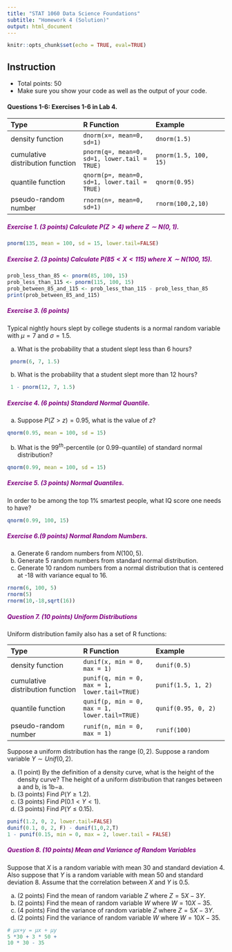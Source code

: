```yaml
---
title: "STAT 1060 Data Science Foundations"
subtitle: "Homework 4 (Solution)"
output: html_document
---
```


```r
knitr::opts_chunk$set(echo = TRUE, eval=TRUE)
```

## Instruction

* Total points: 50
* Make sure you show your code as well as the output of your code.

#### Questions 1-6: Exercises 1-6 in Lab 4.

| Type | R Function | Example|
|:--|:--|:--|
|density function | `dnorm(x=, mean=0, sd=1)` | `dnorm(1.5)`|
|cumulative distribution function | `pnorm(q=, mean=0, sd=1, lower.tail = TRUE)`| `pnorm(1.5, 100, 15)`|
|quantile function| `qnorm(p=, mean=0, sd=1, lower.tail = TRUE)` | `qnorm(0.95)`|
|pseudo-random number| `rnorm(n=, mean=0, sd=1)`| `rnorm(100,2,10)`|


##### <span style="color:purple"> Exercise 1. (3 points) Calculate $P(Z>4)$ where $Z\sim N(0,1)$.</span>

``` r
pnorm(135, mean = 100, sd = 15, lower.tail=FALSE)

```


##### <span style="color:purple"> Exercise 2. (3 points) Calculate $P(85 <X < 115)$ where $X\sim N(100,15).$  </span>

```r

prob_less_than_85 <- pnorm(85, 100, 15)
prob_less_than_115 <- pnorm(115, 100, 15)
prob_between_85_and_115 <- prob_less_than_115 - prob_less_than_85
print(prob_between_85_and_115)


```

##### <span style="color:purple"> Exercise 3. (6 points) </span>

Typical nightly hours slept by college students is a normal random variable with $\mu = 7$ and $\sigma = 1.5$. 

(a) What is the probability that a student slept less than 6 hours?

```r
 pnorm(6, 7, 1.5)
```

(b) What is the probability that a student slept more than 12 hours?
```r
 1 - pnorm(12, 7, 1.5)

```
##### <span style="color:purple"> Exercise 4. (6 points) Standard Normal Quantile.</span>
(a) Suppose $P(Z>z)=0.95$, what is the value of $z$?
```r
qnorm(0.95, mean = 100, sd = 15)
```

(b) What is the $99^{th}$-percentile (or 0.99-quantile) of standard normal distribution?
```r
qnorm(0.99, mean = 100, sd = 15)


```

##### <span style="color:purple"> Exercise 5. (3 points) Normal Quantiles.</span>
In order to be among the top 1% smartest people, what IQ score one needs to have? 
```r
qnorm(0.99, 100, 15)

```
##### <span style="color:purple"> Exercise 6.(9 points) Normal Random Numbers.</span>

(a) Generate 6 random numbers from $N(100,5)$.
(b) Generate 5 random numbers from standard normal distribution.
(c) Generate 10 random numbers from a normal distribution that is centered at -18 with variance equal to 16. 

```r
rnorm(6, 100, 5)
rnorm(5)
rnorm(10,-18,sqrt(16))

```


##### <span style="color:purple"> Question 7. (10 points) Uniform Distributions</span>
Uniform distribution family also has a set of R functions:

| Type | R Function | Example|
|:--|:--|:--|
|density function | `dunif(x, min = 0, max = 1)` | `dunif(0.5)`|
|cumulative distribution function | `punif(q, min = 0, max = 1, lower.tail=TRUE)`| `punif(1.5, 1, 2)`|
|quantile function| `qunif(p, min = 0, max = 1, lower.tail=TRUE)` | `qunif(0.95, 0, 2)`|
|pseudo-random number| `runif(n, min = 0, max = 1)`| `runif(100)`|

Suppose a uniform distribution has the range $(0,2)$. Suppose a random variable $Y\sim Unif(0,2).$

(a) (1 point) By the definition of a density curve, what is the height of the density curve?
The height of a uniform distribution that ranges between a and b, is 1b−a.
(b) (3 points) Find $P(Y\ge 1.2)$.
(c) (3 points) Find $P(0.1<Y<1)$.
(d) (3 points) Find $P(Y\le 0.15)$.

``` r
punif(1.2, 0, 2, lower.tail=FALSE)
dunif(0.1, 0, 2, F) - dunif(1,0,2,T)
1 - punif(0.15, min = 0, max = 2, lower.tail = FALSE)
```
##### <span style="color:purple"> Question 8. (10 points) Mean and Variance of Random Variables</span>
Suppose that $X$ is a random variable with mean 30 and standard deviation 4. Also suppose that $Y$ is a random variable with mean 50 and standard deviation 8. Assume that the correlation between $X$ and $Y$ is 0.5. 

(a) (2 points) Find the mean of random variable $Z$ where $Z=5X-3Y$.
(b) (2 points) Find the mean of random variable $W$ where $W=10X-35$.
(c) (4 points) Find the variance of random variable $Z$ where $Z=5X-3Y$.
(d) (2 points) Find the variance of random variable $W$ where $W=10X-35$.

```r
# μx+y = μx + μy
5 *30 + 3 * 50 + 
10 * 30 - 35 




```








